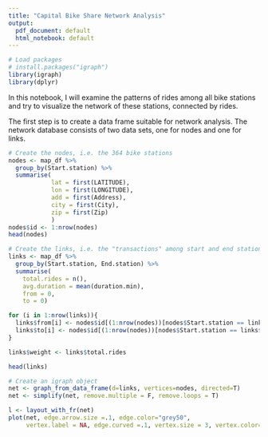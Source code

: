 ---
title: "Capital Bike Share Network Analysis"
output:
  pdf_document: default
  html_notebook: default
---


```{r message=FALSE, warning=FALSE}
# Load packages
# install.packages("igraph")
library(igraph)
library(dplyr)
```
In this notebook, I will examine the patterns of rides among all bike stations and try to visualize the network of these stations, connected by rides.

The first step is to create a data frame suitable for network analysis. The network database consists of two data sets, one for nodes and one for links.

```{r}
# Create the nodes, i.e. the 364 bike stations
nodes <- map_df %>%
  group_by(Start.station) %>%
  summarise(
            lat = first(LATITUDE),
            lon = first(LONGITUDE),
            add = first(Address),
            city = first(City),
            zip = first(Zip)
            )
nodes$id <- 1:nrow(nodes)
head(nodes)
```

```{r}
# Create the links, i.e. the "transactions" among start and end stations
links <- map_df %>%
  group_by(Start.station, End.station) %>%
  summarise(
    total.rides = n(),
    avg.duration = mean(duration.min),
    from = 0,
    to = 0)

for (i in 1:nrow(links)){
  links$from[i] <- nodes$id[(1:nrow(nodes))[nodes$Start.station == links$Start.station[i]]]
  links$to[i] <- nodes$id[(1:nrow(nodes))[nodes$Start.station == links$End.station[i]]]
}

links$weight <- links$total.rides

head(links)
```

```{r}
# Create an igraph object 
net <- graph_from_data_frame(d=links, vertices=nodes, directed=T)
net <- simplify(net, remove.multiple = F, remove.loops = T)
```
```{r fig.width=10, fig.height=10}
l <- layout_with_fr(net)
plot(net, edge.arrow.size =.1, edge.color="grey50",
     vertex.label = NA, edge.curved =.1, vertex.size = 3, vertex.color="tomato", layout=l)
```






